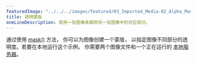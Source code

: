 ---
featuredImage: "../../../images/featured/03_Imported_Media-02_Alpha_Mask-thumbnail.png"
title: 透明蒙版
oneLineDescription: 使用一张图像来裁除另一张图像中的对应部分。
---

通过使用 
<a href="/reference/#/p5/mask/" target="_blank">mask()</a> 方法，
你可以为图像创建一个蒙版，
以指定图像不同部分的透明度。若要在本地运行这个示例，
你需要两个图像文件和一个正在运行的
<a href="https://github.com/processing/p5.js/wiki/Local-server">本地服务器</a>。